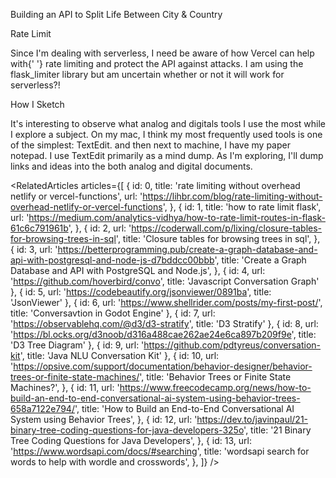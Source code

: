 
<Headline>Building an API to Split Life Between City & Country</Headline>

<Subtitle>Rate Limit</Subtitle>

<Paragraph>
  Since I'm dealing with serverless, I need be aware of how Vercel can help with{' '}
  <Link url="https://github.com/vercel/next.js/discussions/12134">rate limiting</Link> and protect the API against
  attacks. I am using the <Link url="https://pypi.org/project/Flask-Limiter/">flask_limiter</Link> library but am
  uncertain whether or not it will work for serverless?!
</Paragraph>

<Subtitle>How I Sketch</Subtitle>

<Paragraph>
  It's interesting to observe what analog and digitals tools I use the most while I explore a subject. On my mac, I
  think my most frequently used tools is one of the simplest: TextEdit. and then next to machine, I have my paper
  notepad.
</Paragraph>

<Paragraph>
  I use TextEdit primarily as a mind dump. As I'm exploring, I'll dump links and ideas into the both analog and digital
  documents.
</Paragraph>

<RelatedArticles
  articles={[
    {
      id: 0,
      title: 'rate limiting without overhead netlify or vercel-functions',
      url: 'https://lihbr.com/blog/rate-limiting-without-overhead-netlify-or-vercel-functions',
    },
    {
      id: 1,
      title: 'how to rate limit flask',
      url: 'https://medium.com/analytics-vidhya/how-to-rate-limit-routes-in-flask-61c6c791961b',
    },
    {
      id: 2,
      url: 'https://coderwall.com/p/lixing/closure-tables-for-browsing-trees-in-sql',
      title: 'Closure tables for browsing trees in sql',
    },
    {
      id: 3,
      url: 'https://betterprogramming.pub/create-a-graph-database-and-api-with-postgresql-and-node-js-d7bddcc00bbb',
      title: 'Create a Graph Database and API with PostgreSQL and Node.js',
    },
    { id: 4, url: 'https://github.com/hoverbird/convo', title: 'Javascript Conversation Graph' },
    { id: 5, url: 'https://codebeautify.org/jsonviewer/0891ba', title: 'JsonViewer' },
    { id: 6, url: 'https://www.shellrider.com/posts/my-first-post/', title: 'Conversavtion in Godot Engine' },
    { id: 7, url: 'https://observablehq.com/@d3/d3-stratify', title: 'D3 Stratify' },
    { id: 8, url: 'https://bl.ocks.org/d3noob/d316a488cae262ae24e6ca897b209f9e', title: 'D3 Tree Diagram' },
    { id: 9, url: 'https://github.com/pdtyreus/conversation-kit', title: 'Java NLU Conversation Kit' },
    {
      id: 10,
      url: 'https://opsive.com/support/documentation/behavior-designer/behavior-trees-or-finite-state-machines/',
      title: 'Behavior Trees or Finite State Machines?',
    },
    {
      id: 11,
      url: 'https://www.freecodecamp.org/news/how-to-build-an-end-to-end-conversational-ai-system-using-behavior-trees-658a7122e794/',
      title: 'How to Build an End-to-End Conversational AI System using Behavior Trees',
    },
    {
      id: 12,
      url: 'https://dev.to/javinpaul/21-binary-tree-coding-questions-for-java-developers-325o',
      title: '21 Binary Tree Coding Questions for Java Developers',
    },
    {
      id: 13,
      url: 'https://www.wordsapi.com/docs/#searching',
      title: 'wordsapi search for words to help with wordle and crosswords',
    },
  ]}
/>

